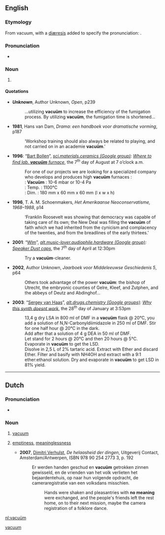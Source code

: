 {{rfc|strangely, all quoted sources have Dutch titles… Is this a [[coïncidence]]?  The first citation is quite useless, without date and author}}
==English==

===Etymology===
From vacuum, with a [[diæresis]] added to specify the pronunciation: {{IPA|/ˈvæ.kjuˌʌm̩̩/}}.

===Pronunciation===
* {{IPA|/ˈvæ.kjuˌʌm̩̩/}}

===Noun===
{{en-noun|vacuä}}

# {{rare}} {{alternative spelling of|vacuum#English|vacuum|lang=English}}

====Quotations====
* '''''Unknown''''', Author Unknown, ''Open'', p239
*: …utilizing '''vacuüm''' to increase the efficiency of the fumigation process. By utilizing '''vacuüm''', the fumigation time is shortened…
* '''1981''', Hans van Dam, ''Drama: een handboek voor dramatische vorming'', p187
*: ‘Workshop training should also always be related to playing, and not carried on in an academie '''vacuüm'''.’
* '''1996''': “[http://groups.google.co.uk/groups/profile?enc_user=PNsjDAsAAACB8WyOXmMsCJbVmp75_q1n Bart Bollen]”, ''[http://groups.google.co.uk/group/sci.materials.ceramics/topics sci.materials.ceramics (Google group)]: [http://groups.google.co.uk/group/sci.materials.ceramics/browse_thread/thread/1fe5e4d2413e5cd8?q=%22vacu%C3%BCm%22+-vacuum Where to find lab. '''vacuüm''' furnace]'', the 7<sup>th</sup> day of August at 7 o’clock a.m.
*: For one of our projects we are looking for a specialized company who develops and produces high '''vacuüm''' furnaces :<br>
*:: '''Vacuüm'''  : 10-6 mbar or 10-4 Pa<br>
*:: Temp.   : 1100°C<br>
*:: Dim.    : 180 mm x 60 mm x 60 mm (l x w x h)
* '''1996''', T. A. M. Schoenmakers, ''Het Amerikaanse Neoconservatisme, 1968–1988'', p14
*: ‘Franklin Roosevelt was showing that democracy was capable of taking care of its own; the New Deal was filling the '''vacuüm''' of faith which we had inherited from the cynicism and complacency of the twenties, and from the breadlines of the early thirtees.’
* '''2001''': “[http://groups.google.co.uk/groups/profile?enc_user=fV13Iw8AAAD94Yry295hPz8UEAxxDLqo Wlm]”, ''[http://groups.google.co.uk/group/alt.music-lover.audiophile.hardware/topics alt.music-lover.audiophile.hardware (Google group)]: [http://groups.google.co.uk/group/alt.music-lover.audiophile.hardware/browse_thread/thread/7ad789608efdd3b9?q=%22a+vacu%C3%BCm%22+-vacuum Speaker Dust caps]'', the 7<sup>th</sup> day of April at 12:30pm
*: Try a '''vacuüm'''-cleaner.
* '''2002''', Author Unknown, ''Jaarboek voor Middeleeuwse Geschiedenis 5'', p64
*: Others took advantage of the power '''vacuüm''': the bishop of Utrecht, the embryonic counties of Gelre, Kleef, and Zutphen, and the abbeys of Deutz and Abdinghof…
* '''2003''': “[http://groups.google.co.uk/groups/profile?enc_user=hlfpwRwAAAB4c_y-uXX8DlcV79XKff-6T-4Yz44fnwRvTLkhA-RsYg Sergey van Haas]”, ''[http://groups.google.co.uk/group/alt.drugs.chemistry/topics alt.drugs.chemistry (Google groups)]: [http://groups.google.co.uk/group/alt.drugs.chemistry/browse_thread/thread/a2ef924daaf41be9?q=%22a+vacu%C3%BCm%22+-vacuum Why this synth doesnt work]'', the 28<sup>th</sup> day of January at 3:53pm
*: 13,4 g dry LSA in 800 ml of DMF in a '''vacuüm''' flask @ 20°C, you add a solution of N,N-Carbonyldiimidazole in 250 ml of DMF. Stir for one half hour @ 20°C in the dark. 
*: Add after that a solution of 4 g DEA in 50 ml of DMF. 
*: Let stand for 2 hours @ 20°C and then 20 hours @ 5°C. 
*: Evaporate in '''vacuüm''' to get the LSD. 
*: Disolve in 2,5 L of 2% tartaric acid. Extract with Ether and discard Ether. Filter and basify with NH4OH and extract with a 9:1 ether:ethanol solution. Dry and evaporate in '''vacuüm''' to get LSD in 81% yield.

[[Category:English words spelled with diacritics|vacuum]]

----

==Dutch==

{{rfe|lang=Dutch}}

===Pronunciation===
* {{IPA|/ˈva.ky.ym/|lang=nl}}

===Noun===
{{nl-noun2|n|s|pje}}

# [[vacuum]]
# {{figuratively}} [[emptiness]], [[meaninglessness]]
#* '''2007''', [[w:Dimitri Verhulst|Dimitri Verhulst]], ''De helaasheid der dingen'', Uitgeverij Contact, Amsterdam/Antwerpen, ISBN 978 90 254 2773 3, p. 192
#*: Er werden handen geschud en '''vacuüm''' getrokken zinnen gewisseld, en de vrienden van het volk verlieten het bejaardentehuis, op naar hun volgende opdracht, de cameraregistratie van een volksdans misschien.
#*:: Hands were shaken and pleasantries with '''no meaning''' were exchanged, and the people's friends left the rest home, on to their next mission, maybe the camera registration of a folklore dance.

[[nl:vacuüm]]